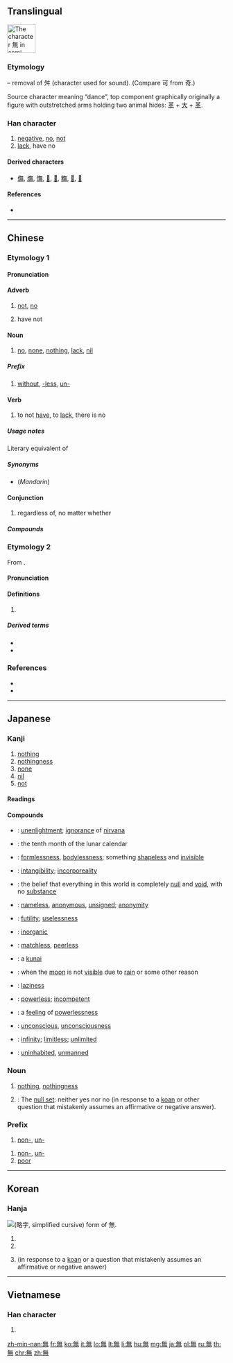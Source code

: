 ==Translingual==
{{stroke order|type=cursive}}
[[Image:無-still.svg|right|frame|65px|The character 無 in semi-cursive script.]]
{{wikipedia}}

===Etymology===
{{Han etyl}}
{{Han simp|舞|f=舛|t=&nbsp;}} – removal of 舛 (character used for sound). (Compare 可 from 奇.)

Source character meaning “dance”, top component graphically originally a figure with outstretched arms holding two animal hides: [[革]] + [[大]] + [[革]].

===Han character===
{{Han char|rn=86|rad=火|as=08|sn=12|four=80331|canj=OTF}}

# [[negative]], [[no]], [[not]]
# [[lack]], have no

====Derived characters====
* [[㒇]], [[㷻]], [[憮]], [[𠓺]], [[𤏠]], [[𥼣]], [[𨖴]], [[𨶭]]

====References====
* {{Han ref|kx=0673.260|dkj=19113|dj=1081.240|hdz=32211.150|uh=7121|ud=28961|bh=B54C|bd=46412}}

----

==Chinese==
{{zh-forms|s=无}}

===Etymology 1===
{{theaji|bô}}

====Pronunciation====
{{zh-pron
|m=wú
|c=mou4
|h=pfs=vù
|mn=bô/bû
|w=
|mc=y
|oc=y
|ma=Zh-wú.ogg
|mna=Taiwanese-The_Vowel_o.ogg
|cat=adverb,noun,prefixes,verb,conjunction
}}

====Adverb====
{{zh-adv}}

# [[not]], [[no]]
#: {{zh-usex|無可|can't}}
# {{lb|zh|Min Nan}} have not
#: {{zh-usex|我 無 共 伊 講。|I '''didn't''' tell him.|MN}}

====Noun====
{{zh-noun}}

# [[no]], [[none]], [[nothing]], [[lack]], [[nil]]
#: {{zh-usex|我 無 求 於 你。|I want nothing from you.}}
#: {{zh-usex|從.無.到.有|start from nothing, from scratch}}

=====Prefix=====
{{zh-pref}}

# [[without]], [[-less]], [[un-]]
#: {{zh-usex|無情|heartless}}
#: {{zh-usex|無理|unreasonable}}
#: {{zh-usex|無邊|unlimited}}

====Verb====
{{zh-verb}}

# {{lb|zh|literary|Min Nan}} to not [[have]], to [[lack]], there is no
#: {{zh-usex|天空 無 雲。|There is no cloud in the sky.}}
#: {{zh-usex|我 無 零星錢。|I '''don't have''' any change.|MN}}

=====Usage notes=====
Literary equivalent of {{zh-l|沒有}}

=====Synonyms=====
* (''Mandarin'') {{zh-l|沒有}}

====Conjunction====
{{zh-con}}

# regardless of, no matter whether

=====Compounds=====
{{der5
|{{zh-l|無我}}
|{{zh-l|無比}}
|{{zh-l|無裨}}
|{{zh-l|無邊}}
|{{zh-l|無柄葉}}
|{{zh-l|無病呻吟}}
|{{zh-l|無補}}
|{{zh-l|無不}}
|{{zh-l|無猜}}
|{{zh-l|無才}}
|{{zh-l|無產階級}}
|{{zh-l|無產階級文化大革命}}
|{{zh-l|無產階級專政}}
|{{zh-l|無產者}}
|{{zh-l|無常}}
|{{zh-l|無償}}
|{{zh-l|無成}}
|{{zh-l|無恥}}
|{{zh-l|無出其右}}
|{{zh-l|無處存身}}
|{{zh-l|無從}}
|{{zh-l|無大無小}}
|{{zh-l|無道}}
|{{zh-l|無敵}}
|{{zh-l|無底}}
|{{zh-l|無底洞}}
|{{zh-l|無地自容}}
|{{zh-l|無的放矢}}
|{{zh-l|無冬歷夏}}, {{zh-l|無冬無夏}}
|{{zh-l|無動於衷}}, {{zh-l|無動於中}}
|{{zh-l|無獨有偶}}
|{{zh-l|無度}}
|{{zh-l|無端}}
|{{zh-l|無惡不作}}
|{{zh-l|無法}}
|{{zh-l|無法無天}}
|{{zh-l|無方}}
|{{zh-l|無妨}}
|{{zh-l|無非}}
|{{zh-l|無風}}
|{{zh-l|無風不起浪}}
|{{zh-l|無縫鋼管}}
|{{zh-l|無干}}
|{{zh-l|無功受祿}}
|{{zh-l|無辜}}
|{{zh-l|無故}}
|{{zh-l|無怪}}
|{{zh-l|無關}}
|{{zh-l|無關宏旨}}
|{{zh-l|無關緊要}}
|{{zh-l|無關痛癢}}
|{{zh-l|無官一身輕}}
|{{zh-l|無軌電車}}
|{{zh-l|無害}}
|{{zh-l|無核}}
|{{zh-l|無核國家}}
|{{zh-l|無恆}}
|{{zh-l|無後}}
|{{zh-l|無後坐力炮}}
|{{zh-l|無花果}}
|{{zh-l|無華}}
|{{zh-l|無話不說}}
|{{zh-l|無話可說}}
|{{zh-l|無機}}
|{{zh-l|無機肥料}}
|{{zh-l|無機合成}}
|{{zh-l|無機化合物}}
|{{zh-l|無機化學}}
|{{zh-l|無機酸}}
|{{zh-l|無機物}}
|{{zh-l|無機鹽}}
|{{zh-l|無稽}}
|{{zh-l|無及}}
|{{zh-l|無幾}}
|{{zh-l|無脊椎動物}}
|{{zh-l|無計可施}}
|{{zh-l|無記名投票}}
|{{zh-l|無際}}
|{{zh-l|無濟於事}}
|{{zh-l|無家可歸}}
|{{zh-l|無價之寶}}
|{{zh-l|無堅不摧}}
|{{zh-l|無間}}
|{{zh-l|無疆}}
|{{zh-l|無盡}}
|{{zh-l|無盡無休}}
|{{zh-l|無精打采}}
|{{zh-l|無拘無束}}
|{{zh-l|無可比擬}}
|{{zh-l|無可非議}}
|{{zh-l|無可奉告}}
|{{zh-l|無可厚非}}
|{{zh-l|無可諱言}}
|{{zh-l|無可救藥}}
|{{zh-l|無可奈何}}
|{{zh-l|無可奈何花落去}}
|{{zh-l|無可無不可}}
|{{zh-l|無可爭辯}}
|{{zh-l|無可置疑}}
|{{zh-l|無孔不人}}
|{{zh-l|無愧}}
|{{zh-l|無賴}}
|{{zh-l|無禮}}
|{{zh-l|無理}}
|{{zh-l|無理方程}}
|{{zh-l|無理根}}
|{{zh-l|無理函數}}
|{{zh-l|無理強辯}}
|{{zh-l|無理取鬧}}
|{{zh-l|無理式}}
|{{zh-l|無理數}}
|{{zh-l|無力}}
|{{zh-l|無立錐之地}}
|{{zh-l|無量}}
|{{zh-l|無聊}}
|{{zh-l|無聊賴}}
|{{zh-l|無路可走}}
|{{zh-l|無論}}
|{{zh-l|無論如何}}
|{{zh-l|無米之炊}}
|{{zh-l|無冕之王}}
|{{zh-l|無名}}
|{{zh-l|無名氏}}
|{{zh-l|無名小卒}}
|{{zh-l|無名英雄}}
|{{zh-l|無名指}}
|{{zh-l|無明火}}, {{zh-l|無名火}}
|{{zh-l|無奈}}
|{{zh-l|無奈何}}
|{{zh-l|無能}}
|{{zh-l|無能為力}}
|{{zh-l|無匹}}
|{{zh-l|無期徒刑}}
|{{zh-l|無奇不有}}
|{{zh-l|無牽無掛}}
|{{zh-l|無前}}
|{{zh-l|無巧不成書}}
|{{zh-l|無親無故}}
|{{zh-l|無情}}
|{{zh-l|無情無義}}
|{{zh-l|無窮}}
|{{zh-l|無窮大}}
|{{zh-l|無窮無盡}}
|{{zh-l|無窮小}}
|{{zh-l|無趣}}
|{{zh-l|無權}}
|{{zh-l|無缺}}
|{{zh-l|無人}}
|{{zh-l|無人售票}}
|{{zh-l|無人問津}}
|{{zh-l|無日}}
|{{zh-l|無傷大雅}}
|{{zh-l|無上}}
|{{zh-l|無涉}}
|{{zh-l|無神論}}
|{{zh-l|無聲}}
|{{zh-l|無聲片}}, {{zh-l|無聲片兒}}
|{{zh-l|無聲無息}}
|{{zh-l|無聲無臭}}
|{{zh-l|無繩電話}}
|{{zh-l|無時無刻}}
|{{zh-l|無視}}
|{{zh-l|無事不登三寶殿}}
|{{zh-l|無事忙}}
|{{zh-l|無事生非}}
|{{zh-l|無殊}}
|{{zh-l|無數}}
|{{zh-l|無雙}}
|{{zh-l|無霜期}}
|{{zh-l|無私}}
|{{zh-l|無私有弊}}
|{{zh-l|無酸硫}}
|{{zh-l|無算}}
|{{zh-l|無損}}
|{{zh-l|無所不包}}
|{{zh-l|無所不可}}
|{{zh-l|無所不能}}
|{{zh-l|無所不為}}
|{{zh-l|無所不用其極}}
|{{zh-l|無所不有}}
|{{zh-l|無所不在}}
|{{zh-l|無所不知}}
|{{zh-l|無所措手足}}
|{{zh-l|無所事事}}
|{{zh-l|無所適從}}
|{{zh-l|無所畏懼}}
|{{zh-l|無所謂}}
|{{zh-l|無所用心}}
|{{zh-l|無所作為}}
|{{zh-l|無他}}
|{{zh-l|無題}}
|{{zh-l|無條件}}
|{{zh-l|無條件刺激}}
|{{zh-l|無條件反射}}
|{{zh-l|無痛分娩}}
|{{zh-l|無頭案}}
|{{zh-l|無往不利}}
|{{zh-l|無往不勝}}
|{{zh-l|無妄之災}}
|{{zh-l|無望}}
|{{zh-l|無微不至}}
|{{zh-l|無為}}
|{{zh-l|無味}}
|{{zh-l|無畏}}
|{{zh-l|無謂}}
|{{zh-l|無……無……}}
|{{zh-l|無物}}
|{{zh-l|無誤}}
|{{zh-l|無息貸款}}
|{{zh-l|無隙可乘}}
|{{zh-l|無瑕}}
|{{zh-l|無暇}}
|{{zh-l|無下箸處}}
|{{zh-l|無限}}
|{{zh-l|無限大}}
|{{zh-l|無限公司}}
|{{zh-l|無限期}}
|{{zh-l|無限小}}
|{{zh-l|無線電}}
|{{zh-l|無線電報導}}
|{{zh-l|無線電波}}
|{{zh-l|無線電傳真}}
|{{zh-l|無線電電子學}}
|{{zh-l|無線電發射機}}
|{{zh-l|無線電話}}
|{{zh-l|無線電視}}
|{{zh-l|無線電收音機}}
|{{zh-l|無線電臺}}
|{{zh-l|無線電通信}}
|{{zh-l|無效}}
|{{zh-l|無邪}}
|{{zh-l|無懈可擊}}
|{{zh-l|無心}}
|{{zh-l|無形}}
|{{zh-l|無形中}}
|{{zh-l|無形資本}}
|{{zh-l|無性}}
|{{zh-l|無性生殖}}
|{{zh-l|無性雜交}}
|{{zh-l|無休止}}
|{{zh-l|無須}}
|{{zh-l|無需}}
|{{zh-l|無涯}}
|{{zh-l|無煙火藥}}
|{{zh-l|無煙煤}}
|{{zh-l|無言以對}}
|{{zh-l|無恙}}
|{{zh-l|無業}}
|{{zh-l|無業遊民}}
|{{zh-l|無依無靠}}
|{{zh-l|無遺}}
|{{zh-l|無疑}}
|{{zh-l|無以復加}}
|{{zh-l|無異}}
|{{zh-l|無益}}
|{{zh-l|無意}}
|{{zh-l|無意識}}
|{{zh-l|無垠}}
|{{zh-l|無影燈}}
|{{zh-l|無影無蹤}}
|{{zh-l|無用}}
|{{zh-l|無用功}}
|{{zh-l|無憂無慮}}
|{{zh-l|無餘}}
|{{zh-l|無與倫比}}
|{{zh-l|無冤無仇}}
|{{zh-l|無援}}
|{{zh-l|無緣}}
|{{zh-l|無緣無故}}
|{{zh-l|無債一身輕}}
|{{zh-l|無政府主義}}
|{{zh-l|無知}}
|{{zh-l|無止境}}
|{{zh-l|無中生有}}
|{{zh-l|無助於}}
|{{zh-l|無著}}
|{{zh-l|無籽果實}}
|{{zh-l|無足輕重}}
|{{zh-l|無阻}}
|{{zh-l|無罪}}
|{{zh-l|無坐力炮}}
|{{zh-l|無源之水，無本之木}}
}}

===Etymology 2===
From {{etyl|sa|zh}} {{m|sa|नमस्|tr=namas}}.

====Pronunciation====
{{zh-pron
|m=mó
|c=mo4
|h=pfs=mò
|cat=
}}

====Definitions====
{{zh-hanzi}}

# {{only used in|南無|lang=zh}}

=====Derived terms=====
* {{zh-l|南無}}
* {{zh-l|南無阿彌陀佛}}

===References===
* {{thcwd|8589}}
* {{R:twedu|A02416}}

----

==Japanese==

===Kanji===
{{ja-kanji|grade=4|rs=火08}}

# [[nothing]]
# [[nothingness]]
# [[none]]
# [[nil]]
# [[not]]

====Readings====
{{ja-readings
|goon=[[む]] (mu)
|kanon=[[ぶ]] (bu)
|toon=[[も]] (mo)
|kun=[[ない|な.い]] ([[無い]], na.i)
}}

====Compounds====
{{der-top|Compounds}}
* {{ja-r|無明|むみょう}}: [[unenlightment]]; [[ignorance]] of [[nirvana]]
* {{ja-r|神無月|かんなづき}}: {{qualifier|archaic}} the tenth month of the lunar calendar
* {{ja-r|無形|むぎょう}}: [[formlessness]], [[bodylessness]]; something [[shapeless]] and [[invisible]]
* {{ja-r|無形|むけい}}: [[intangibility]]; [[incorporeality]]
* {{ja-r|無見|むけん}}: the belief that everything in this world is completely [[null]] and [[void]], with no [[substance]]
* {{ja-r|無名|むめい}}: [[nameless]], [[anonymous]], [[unsigned]]; [[anonymity]]
* {{ja-r|無用|むよう}}: [[futility]]; [[uselessness]]
* {{ja-r|無機|むき}}: [[inorganic]]
{{der-mid}}
* {{ja-r|無双|むそう}}: [[matchless]], [[peerless]]
* {{ja-r|苦無|くない}}: a [[kunai#Japanese|kunai]]
* {{ja-r|無月|むげつ}}: when the [[moon]] is not [[visible]] due to [[rain]] or some other reason
* {{ja-r|無精|ぶしょう}}: [[laziness]]
* {{ja-r|無力|むりょく}}: [[powerless]]; [[incompetent]]
* {{ja-r|無力感|むりょくかん}}: a [[feeling]] of [[powerlessness]]
* {{ja-r|無意識|むいしき}}: [[unconscious]], [[unconsciousness]]
* {{ja-r|無限|むげん}}: [[infinity]]; [[limitless]]; [[unlimited]]
* {{ja-r|無人|ぶにん}}: [[uninhabited]], [[unmanned]]
{{der-bottom}}

{{ja-kanjitab|yomi=o|む}}

===Noun===
{{ja-noun|む}}

# [[nothing]], [[nothingness]]
# {{label|ja|Buddhism|sort=む}}: The [[null set]]: neither yes nor no (in response to a [[koan]] or other question that mistakenly assumes an affirmative or negative answer).

===Prefix===
{{ja-pos|む|prefix}}

# [[non-]], [[un-]]

{{ja-pos|ぶ|prefix}}

# [[non-]], [[un-]]
# [[poor]]

----

==Korean==

===Hanja===
[[File:Eopseul mu yakja.png|thumb|{{w|Yakja}} ([[略字#Korean|略字]], simplified cursive) form of 無.]]
{{ko-hanja|hangeul=무|eumhun=|rv=mu|mr=mu|y=mu}}

# {{ko-inline|무|mu|[[nothing]]}}
# {{ko-inline|무|mu|no}}
# {{label|ko|Buddhism}} {{ko-inline|무|mu|neither yes nor no}} (in response to a [[koan]] or a question that mistakenly assumes an affirmative or negative answer)

----

==Vietnamese==

===Han character===
{{vi-hantu|[[vô]], [[mô]], [[thủy]]|rs=火08}}

# {{defn|lang=vi|sort=火08}}

[[zh-min-nan:無]]
[[fr:無]]
[[ko:無]]
[[it:無]]
[[lo:無]]
[[lt:無]]
[[li:無]]
[[hu:無]]
[[mg:無]]
[[ja:無]]
[[pl:無]]
[[ru:無]]
[[th:無]]
[[chr:無]]
[[zh:無]]